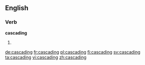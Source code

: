 ==English==

===Verb===
'''cascading'''

# {{present participle of|cascade}}

[[de:cascading]]
[[fr:cascading]]
[[pl:cascading]]
[[fi:cascading]]
[[sv:cascading]]
[[ta:cascading]]
[[vi:cascading]]
[[zh:cascading]]